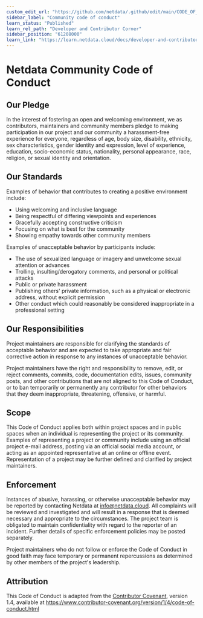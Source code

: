 ```yaml
---
custom_edit_url: "https://github.com/netdata/.github/edit/main/CODE_OF_CONDUCT.md"
sidebar_label: "Community code of conduct"
learn_status: "Published"
learn_rel_path: "Developer and Contributor Corner"
sidebar_position: "61208000"
learn_link: "https://learn.netdata.cloud/docs/developer-and-contributor-corner/community-code-of-conduct"
---
```



# Netdata Community Code of Conduct

## Our Pledge

In the interest of fostering an open and welcoming environment, we as
contributors, maintainers and community members pledge to making participation in our project and
our community a harassment-free experience for everyone, regardless of age, body
size, disability, ethnicity, sex characteristics, gender identity and expression,
level of experience, education, socio-economic status, nationality, personal
appearance, race, religion, or sexual identity and orientation.

## Our Standards

Examples of behavior that contributes to creating a positive environment
include:

-   Using welcoming and inclusive language
-   Being respectful of differing viewpoints and experiences
-   Gracefully accepting constructive criticism
-   Focusing on what is best for the community
-   Showing empathy towards other community members

Examples of unacceptable behavior by participants include:

-   The use of sexualized language or imagery and unwelcome sexual attention or
    advances
-   Trolling, insulting/derogatory comments, and personal or political attacks
-   Public or private harassment
-   Publishing others' private information, such as a physical or electronic
    address, without explicit permission
-   Other conduct which could reasonably be considered inappropriate in a
    professional setting

## Our Responsibilities

Project maintainers are responsible for clarifying the standards of acceptable
behavior and are expected to take appropriate and fair corrective action in
response to any instances of unacceptable behavior.

Project maintainers have the right and responsibility to remove, edit, or
reject comments, commits, code, documentation edits, issues, community posts, and other contributions
that are not aligned to this Code of Conduct, or to ban temporarily or
permanently any contributor for other behaviors that they deem inappropriate,
threatening, offensive, or harmful.

## Scope

This Code of Conduct applies both within project spaces and in public spaces
when an individual is representing the project or its community. Examples of
representing a project or community include using an official project e-mail
address, posting via an official social media account, or acting as an appointed
representative at an online or offline event. Representation of a project may be
further defined and clarified by project maintainers.

## Enforcement

Instances of abusive, harassing, or otherwise unacceptable behavior may be
reported by contacting Netdata at info@netdata.cloud. All
complaints will be reviewed and investigated and will result in a response that
is deemed necessary and appropriate to the circumstances. The project team is
obligated to maintain confidentiality with regard to the reporter of an incident.
Further details of specific enforcement policies may be posted separately.

Project maintainers who do not follow or enforce the Code of Conduct in good
faith may face temporary or permanent repercussions as determined by other
members of the project's leadership.

## Attribution

This Code of Conduct is adapted from the [Contributor Covenant][homepage], version 1.4,
available at <https://www.contributor-covenant.org/version/1/4/code-of-conduct.html>

[homepage]: https://www.contributor-covenant.org
